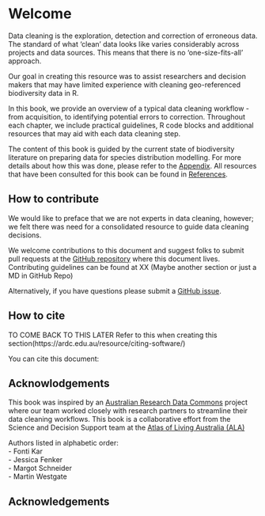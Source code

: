 # Welcome  {.unnumbered}

Data cleaning is the exploration, detection and correction of erroneous data. The standard of what 'clean' data looks like varies considerably across projects and data sources. This means that there is no 'one-size-fits-all' approach. 

Our goal in creating this resource was to assist researchers and decision makers that may have limited experience with cleaning geo-referenced biodiversity data in R. 

In this book, we provide an overview of a typical data cleaning workflow - from acquisition, to identifying potential errors to correction. Throughout each chapter, we include practical guidelines, R code blocks and additional resources that may aid with each data cleaning step. 

The content of this book is guided by the current state of biodiversity literature on preparing data for species distribution modelling. For more details about how this was done, please refer to the [Appendix](@sec-appendix). All resources that have been consulted for this book can be found in [References](@sec-references).

## How to contribute

We would like to preface that we are not experts in data cleaning, however; we felt there was need for a consolidated resource to guide data cleaning decisions.

We welcome contributions to this document and suggest folks to submit pull requests at the [GitHub repository](https://github.com/AtlasOfLivingAustralia/cleaning_data) where this document lives. Contributing guidelines can be found at XX (Maybe another section or just a MD in GitHub Repo)

Alternatively, if you have questions please submit a [GitHub issue](https://github.com/AtlasOfLivingAustralia/cleaning_data/issues). 

## How to cite

TO COME BACK TO THIS LATER
Refer to this when creating this section(https://ardc.edu.au/resource/citing-software/)

You can cite this document: 


## Acknowlodgements {.unnumbered}

This book was inspired by an [Australian Research Data Commons](https://ardc.edu.au/) project where our team worked closely with research partners to streamline their data cleaning workflows. This book is a collaborative effort from the Science and Decision Support team at the [Atlas of Living Australia (ALA)](https://www.ala.org.au/) 

Authors listed in alphabetic order:\
- Fonti Kar\
- Jessica Fenker\
- Margot Schneider\
- Martin Westgate

## Acknowledgements

